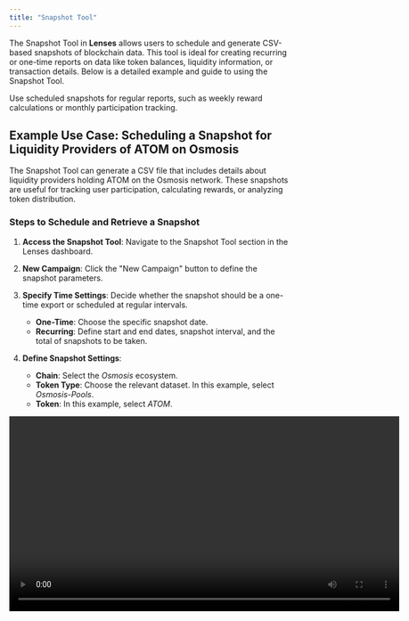 ```yaml
---
title: "Snapshot Tool"
---
```


The Snapshot Tool in **Lenses** allows users to schedule and generate CSV-based snapshots of blockchain data. This tool is ideal for creating recurring or one-time reports on data like token balances, liquidity information, or transaction details. Below is a detailed example and guide to using the Snapshot Tool.

<Callout type="tip" title="Recurring Snapshots">
Use scheduled snapshots for regular reports, such as weekly reward calculations or monthly participation tracking.
</Callout>

## Example Use Case: Scheduling a Snapshot for Liquidity Providers of ATOM on Osmosis

The Snapshot Tool can generate a CSV file that includes details about liquidity providers holding ATOM on the Osmosis network. These snapshots are useful for tracking user participation, calculating rewards, or analyzing token distribution.

### **Steps to Schedule and Retrieve a Snapshot**
1. **Access the Snapshot Tool**: Navigate to the Snapshot Tool section in the Lenses dashboard.
2. **New Campaign**: Click the "New Campaign" button to define the snapshot parameters.

3. **Specify Time Settings**: Decide whether the snapshot should be a one-time export or scheduled at regular intervals.
    - **One-Time**: Choose the specific snapshot date.
    - **Recurring**: Define start and end dates, snapshot interval, and the total of snapshots to be taken.

4. **Define Snapshot Settings**:
    - **Chain**: Select the _Osmosis_ ecosystem.
    - **Token Type**: Choose the relevant dataset. In this example, select _Osmosis-Pools_.
    - **Token**: In this example, select _ATOM_.

<Video src="media/lenses/snapshot.mp4" width="700px"/>

5. **Generate and Download CSV**:
  - Once the snapshot is configured, initiate the generation process.
  - After completion, download the CSV file directly from the dashboard.

{/* ### **Example Output**
The CSV file includes the following columns:
- **Address**: The blockchain address of the liquidity provider.
- **Token Balance**: The amount of ATOM held by the provider.
- **Block Timestamp**: The exact timestamp when the snapshot was taken.

#### Sample CSV Output Data:
| Address                                  | Token Balance | Block Timestamp     |
|------------------------------------------|---------------|---------------------|
| osmo1x1234abcd5678efgh91011ijklmnopqrst  | 1,250.75      | 2025-01-01T12:00:00Z|
| osmo1z7890abcd1234efgh56789ijklmnopqrst  | 950.50        | 2025-01-01T12:00:00Z|

## Best Practices
- **Recurring Snapshots**: Use scheduled snapshots for regular reports, such as weekly reward calculations or monthly participation tracking.
- **Data Validation**: Verify the snapshot parameters to ensure accurate and relevant data.
- **Integration**: Combine the exported CSV data with your preferred analytics tools (e.g., Excel, Tableau) for deeper insights. */}
